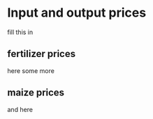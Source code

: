 # Input and output prices

fill this in 

## fertilizer prices

here some more


## maize prices 

and here


